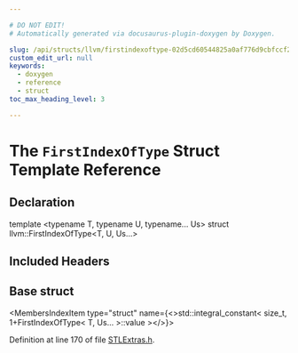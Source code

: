 ```yaml
---

# DO NOT EDIT!
# Automatically generated via docusaurus-plugin-doxygen by Doxygen.

slug: /api/structs/llvm/firstindexoftype-02d5cd60544825a0af776d9cbfccf288
custom_edit_url: null
keywords:
  - doxygen
  - reference
  - struct
toc_max_heading_level: 3

---
```





# The `FirstIndexOfType` Struct Template Reference

<DoxygenPage pluginConfig={pluginConfig}>



## Declaration

<CodeBlock>template &lt;typename T, typename U, typename... Us&gt;
struct llvm::FirstIndexOfType&lt;T, U, Us...&gt;</CodeBlock>

## Included Headers

<IncludesList>
<IncludesListItem
  filePath="llvm/ADT/STLExtras.h"
  permalink="/docs/api/files/include/include/llvm/include/llvm/adt/stlextras-h"
  isLocal="true" />
</IncludesList>

## Base struct

<MembersIndex>

<MembersIndexItem
  type="struct"
  name={<>std::integral&#95;constant&lt; size&#95;t, 1+FirstIndexOfType&lt; T, Us... &gt;::value &gt;</>}>
</MembersIndexItem>

</MembersIndex>


Definition at line 170 of file <a href="/docs/api/files/include/include/llvm/include/llvm/adt/stlextras-h">STLExtras.h</a>.

</DoxygenPage>

